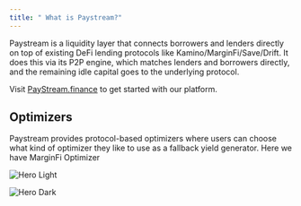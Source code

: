 ```yaml
---
title: " What is Paystream?"
---
```

Paystream is a liquidity layer that connects borrowers and lenders directly on top of existing DeFi lending protocols like Kamino/MarginFi/Save/Drift. It does this via its P2P engine, which matches lenders and borrowers directly, and the remaining idle capital goes to the underlying protocol.

Visit [PayStream.finance](https://paystream.finance) to get started with our platform.

## Optimizers

Paystream provides protocol-based optimizers where users can choose what kind of optimizer they like to use as a fallback yield generator. Here we have MarginFi Optimizer

<img
  className="block dark:hidden"
  src="/images/hero-light.png"
  alt="Hero Light"
/>

<img
  className="hidden dark:block"
  src="/images/hero-dark.png"
  alt="Hero Dark"
/>